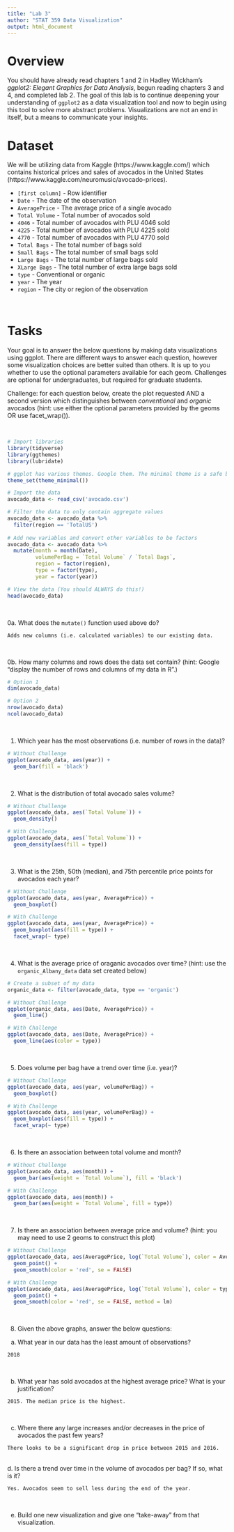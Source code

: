 ```yaml
---
title: "Lab 3"
author: "STAT 359 Data Visualization"
output: html_document
---
```

  
# Overview
  
You should have already read chapters 1 and 2 in Hadley Wickham's *ggplot2: Elegant Graphics for Data Analysis*, begun reading chapters 3 and 4, and completed lab 2. The goal of this lab is to continue deepening your understanding of `ggplot2` as a data visualization tool and now to begin using this tool to solve more abstract problems. Visualizations are not an end in itself, but a means to communicate your insights.

# Dataset 

We will be utilizing data from Kaggle (https://www.kaggle.com/) which contains historical prices and sales of avocados in the United States (https://www.kaggle.com/neuromusic/avocado-prices). 

* `[first column]` - Row identifier
* `Date` - The date of the observation
* `AveragePrice` - The average price of a single avocado
* `Total Volume` - Total number of avocados sold
* `4046` - Total number of avocados with PLU 4046 sold 
* `4225` - Total number of avocados with PLU 4225 sold
* `4770` -  Total number of avocados with PLU 4770 sold
* `Total Bags` - The total number of bags sold
* `Small Bags` - The total number of small bags sold
* `Large Bags` - The total number of large bags sold
* `XLarge Bags` - The total number of extra large bags sold
* `type` - Conventional or organic  
* `year` - The year
* `region` - The city or region of the observation

<br>

# Tasks

Your goal is to answer the below questions by making data visualizations using ggplot. There are different ways to answer each question, however some visualization choices are better suited than others. It is up to you whether to use the optional parameters available for each geom. Challenges are optional for undergraduates, but required for graduate students.

Challenge: for each question below, create the plot requested AND a second version which distinguishes between *conventional* and *organic* avocados (hint: use either the optional parameters provided by the geoms OR use facet_wrap()).

<br>

```r
# Import libraries
library(tidyverse)
library(ggthemes)
library(lubridate)

# ggplot has various themes. Google them. The minimal theme is a safe bet.
theme_set(theme_minimal())

# Import the data
avocado_data <- read_csv('avocado.csv') 

# Filter the data to only contain aggregate values
avocado_data <- avocado_data %>%
  filter(region == 'TotalUS')
  
# Add new variables and convert other variables to be factors
avocado_data <- avocado_data %>% 
  mutate(month = month(Date),
         volumePerBag = `Total Volume` / `Total Bags`,
         region = factor(region),
         type = factor(type),
         year = factor(year))

# View the data (You should ALWAYS do this!)
head(avocado_data)
```

<br>

0a. What does the `mutate()` function used above do?

`Adds new columns (i.e. calculated variables) to our existing data.`

<br>

0b. How many columns and rows does the data set contain? (hint: Google "display the number of rows and columns of my data in R".)

```r
# Option 1
dim(avocado_data)

# Option 2
nrow(avocado_data)
ncol(avocado_data)
```

<br>

1. Which year has the most observations (i.e. number of rows in the data)? 

```r
# Without Challenge
ggplot(avocado_data, aes(year)) +
  geom_bar(fill = 'black')
```

<br>

2. What is the distribution of total avocado sales volume?

```r
# Without Challenge
ggplot(avocado_data, aes(`Total Volume`)) +
  geom_density()

# With Challenge 
ggplot(avocado_data, aes(`Total Volume`)) +
  geom_density(aes(fill = type))
```

<br>

3. What is the 25th, 50th (median), and 75th percentile price points for avocados each year?

```r
# Without Challenge
ggplot(avocado_data, aes(year, AveragePrice)) +
  geom_boxplot()

# With Challenge
ggplot(avocado_data, aes(year, AveragePrice)) +
  geom_boxplot(aes(fill = type)) + 
  facet_wrap(~ type)
```

<br>

4. What is the average price of oraganic avocados over time? (hint: use the `organic_Albany_data` data set created below)

```r
# Create a subset of my data
organic_data <- filter(avocado_data, type == 'organic')
```

```r
# Without Challenge
ggplot(organic_data, aes(Date, AveragePrice)) +
  geom_line()

# With Challenge
ggplot(avocado_data, aes(Date, AveragePrice)) +
  geom_line(aes(color = type))
```

<br>

5. Does volume per bag have a trend over time (i.e. year)?

```r
# Without Challenge
ggplot(avocado_data, aes(year, volumePerBag)) +
  geom_boxplot()

# With Challenge
ggplot(avocado_data, aes(year, volumePerBag)) +
  geom_boxplot(aes(fill = type)) +
  facet_wrap(~ type)
```

<br>

6. Is there an association between total volume and month?

```r
# Without Challenge
ggplot(avocado_data, aes(month)) +
  geom_bar(aes(weight = `Total Volume`), fill = 'black')

# With Challenge
ggplot(avocado_data, aes(month)) +
  geom_bar(aes(weight = `Total Volume`, fill = type))
```

<br>

7. Is there an association between average price and volume? (hint: you may need to use 2 geoms to construct this plot)

```r
# Without Challenge
ggplot(avocado_data, aes(AveragePrice, log(`Total Volume`), color = AveragePrice)) +
  geom_point() +
  geom_smooth(color = 'red', se = FALSE)

# With Challenge
ggplot(avocado_data, aes(AveragePrice, log(`Total Volume`), color = type, group = type)) +
  geom_point() +
  geom_smooth(color = 'red', se = FALSE, method = lm)
```

<br>

8. Given the above graphs, answer the below questions:

a. What year in our data has the least amount of observations?

`2018`

<br>

b. What year has sold avocados at the highest average price? What is your justification?

`2015. The median price is the highest.`

<br>

c. Where there any large increases and/or decreases in the price of avocados the past few years?

`There looks to be a significant drop in price between 2015 and 2016.`

<br>
d. Is there a trend over time in the volume of avocados per bag? If so, what is it?

`Yes. Avocados seem to sell less during the end of the year.`

<br>

e. Build one new visualization and give one "take-away" from that visualization.
